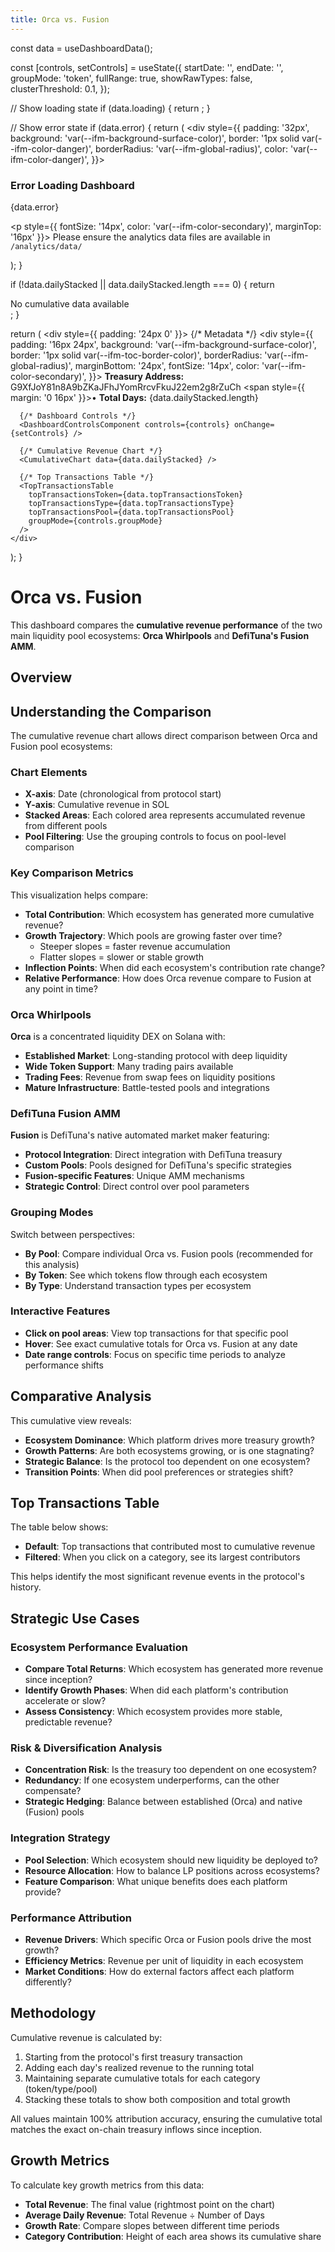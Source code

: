 ```yaml
---
title: Orca vs. Fusion
---
```



  const data = useDashboardData();

  const [controls, setControls] = useState({
    startDate: '',
    endDate: '',
    groupMode: 'token',
    fullRange: true,
    showRawTypes: false,
    clusterThreshold: 0.1,
  });

  // Show loading state
  if (data.loading) {
    return <LoadingSpinner />;
  }

  // Show error state
  if (data.error) {
    return (
      <div style={{
        padding: '32px',
        background: 'var(--ifm-background-surface-color)',
        border: '1px solid var(--ifm-color-danger)',
        borderRadius: 'var(--ifm-global-radius)',
        color: 'var(--ifm-color-danger)',
      }}>
        <h3>Error Loading Dashboard</h3>
        <p>{data.error}</p>
        <p style={{ fontSize: '14px', color: 'var(--ifm-color-secondary)', marginTop: '16px' }}>
          Please ensure the analytics data files are available in <code>/analytics/data/</code>
        </p>
      </div>
    );
  }

  if (!data.dailyStacked || data.dailyStacked.length === 0) {
    return <div>No cumulative data available</div>;
  }

  return (
    <div style={{ padding: '24px 0' }}>
      {/* Metadata */}
      <div style={{
        padding: '16px 24px',
        background: 'var(--ifm-background-surface-color)',
        border: '1px solid var(--ifm-toc-border-color)',
        borderRadius: 'var(--ifm-global-radius)',
        marginBottom: '24px',
        fontSize: '14px',
        color: 'var(--ifm-color-secondary)',
      }}>
        <strong>Treasury Address:</strong> G9XfJoY81n8A9bZKaJFhJYomRrcvFkuJ22em2g8rZuCh
        <span style={{ margin: '0 16px' }}>•</span>
        <strong>Total Days:</strong> {data.dailyStacked.length}
      </div>

      {/* Dashboard Controls */}
      <DashboardControlsComponent controls={controls} onChange={setControls} />

      {/* Cumulative Revenue Chart */}
      <CumulativeChart data={data.dailyStacked} />

      {/* Top Transactions Table */}
      <TopTransactionsTable
        topTransactionsToken={data.topTransactionsToken}
        topTransactionsType={data.topTransactionsType}
        topTransactionsPool={data.topTransactionsPool}
        groupMode={controls.groupMode}
      />
    </div>
  );
}

# Orca vs. Fusion

This dashboard compares the **cumulative revenue performance** of the two main liquidity pool ecosystems: **Orca Whirlpools** and **DefiTuna's Fusion AMM**.

## Overview

<CumulativeRevenueDashboard />

## Understanding the Comparison

The cumulative revenue chart allows direct comparison between Orca and Fusion pool ecosystems:

### Chart Elements

- **X-axis**: Date (chronological from protocol start)
- **Y-axis**: Cumulative revenue in SOL
- **Stacked Areas**: Each colored area represents accumulated revenue from different pools
- **Pool Filtering**: Use the grouping controls to focus on pool-level comparison

### Key Comparison Metrics

This visualization helps compare:

- **Total Contribution**: Which ecosystem has generated more cumulative revenue?
- **Growth Trajectory**: Which pools are growing faster over time?
  - Steeper slopes = faster revenue accumulation
  - Flatter slopes = slower or stable growth
- **Inflection Points**: When did each ecosystem's contribution rate change?
- **Relative Performance**: How does Orca revenue compare to Fusion at any point in time?

### Orca Whirlpools

**Orca** is a concentrated liquidity DEX on Solana with:
- **Established Market**: Long-standing protocol with deep liquidity
- **Wide Token Support**: Many trading pairs available
- **Trading Fees**: Revenue from swap fees on liquidity positions
- **Mature Infrastructure**: Battle-tested pools and integrations

### DefiTuna Fusion AMM

**Fusion** is DefiTuna's native automated market maker featuring:
- **Protocol Integration**: Direct integration with DefiTuna treasury
- **Custom Pools**: Pools designed for DefiTuna's specific strategies
- **Fusion-specific Features**: Unique AMM mechanisms
- **Strategic Control**: Direct control over pool parameters

### Grouping Modes

Switch between perspectives:

- **By Pool**: Compare individual Orca vs. Fusion pools (recommended for this analysis)
- **By Token**: See which tokens flow through each ecosystem
- **By Type**: Understand transaction types per ecosystem

### Interactive Features

- **Click on pool areas**: View top transactions for that specific pool
- **Hover**: See exact cumulative totals for Orca vs. Fusion at any date
- **Date range controls**: Focus on specific time periods to analyze performance shifts

## Comparative Analysis

This cumulative view reveals:

- **Ecosystem Dominance**: Which platform drives more treasury growth?
- **Growth Patterns**: Are both ecosystems growing, or is one stagnating?
- **Strategic Balance**: Is the protocol too dependent on one ecosystem?
- **Transition Points**: When did pool preferences or strategies shift?

## Top Transactions Table

The table below shows:
- **Default**: Top transactions that contributed most to cumulative revenue
- **Filtered**: When you click on a category, see its largest contributors

This helps identify the most significant revenue events in the protocol's history.

## Strategic Use Cases

### Ecosystem Performance Evaluation
- **Compare Total Returns**: Which ecosystem has generated more revenue since inception?
- **Identify Growth Phases**: When did each platform's contribution accelerate or slow?
- **Assess Consistency**: Which ecosystem provides more stable, predictable revenue?

### Risk & Diversification Analysis
- **Concentration Risk**: Is the treasury too dependent on one ecosystem?
- **Redundancy**: If one ecosystem underperforms, can the other compensate?
- **Strategic Hedging**: Balance between established (Orca) and native (Fusion) pools

### Integration Strategy
- **Pool Selection**: Which ecosystem should new liquidity be deployed to?
- **Resource Allocation**: How to balance LP positions across ecosystems?
- **Feature Comparison**: What unique benefits does each platform provide?

### Performance Attribution
- **Revenue Drivers**: Which specific Orca or Fusion pools drive the most growth?
- **Efficiency Metrics**: Revenue per unit of liquidity in each ecosystem
- **Market Conditions**: How do external factors affect each platform differently?

## Methodology

Cumulative revenue is calculated by:

1. Starting from the protocol's first treasury transaction
2. Adding each day's realized revenue to the running total
3. Maintaining separate cumulative totals for each category (token/type/pool)
4. Stacking these totals to show both composition and total growth

All values maintain 100% attribution accuracy, ensuring the cumulative total matches the exact on-chain treasury inflows since inception.

## Growth Metrics

To calculate key growth metrics from this data:

- **Total Revenue**: The final value (rightmost point on the chart)
- **Average Daily Revenue**: Total Revenue ÷ Number of Days
- **Growth Rate**: Compare slopes between different time periods
- **Category Contribution**: Height of each area shows its cumulative share
